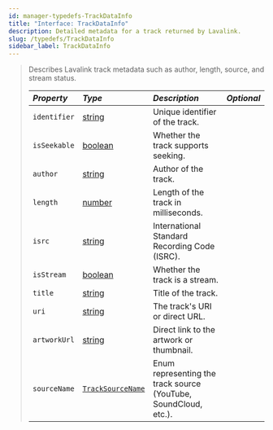 ```yaml
---
id: manager-typedefs-TrackDataInfo
title: "Interface: TrackDataInfo"
description: Detailed metadata for a track returned by Lavalink.
slug: /typedefs/TrackDataInfo
sidebar_label: TrackDataInfo
---
```


> Describes Lavalink track metadata such as author, length, source, and stream status.
> 
> | <i className="fa-solid fa-hashtag"/> Property | <i className="fa-solid fa-font"/> Type                                                           | <i className="fa-solid fa-list"/> Description                   | <i className="fa-solid fa-flask"/> Optional |
> |:---------------------------------------------|:--------------------------------------------------------------------------------------------------|:--------------------------------------------------------------- |:-------------------------------------------:|
> | `identifier`                                 | [string](https://developer.mozilla.org/en-US/docs/Web/JavaScript/Reference/Global_Objects/String) | Unique identifier of the track.                                 | <i className="fa-solid fa-xmark"/>          |
> | `isSeekable`                                 | [boolean](https://developer.mozilla.org/en-US/docs/Web/JavaScript/Reference/Global_Objects/Boolean) | Whether the track supports seeking.                           | <i className="fa-solid fa-xmark"/>          |
> | `author`                                     | [string](https://developer.mozilla.org/en-US/docs/Web/JavaScript/Reference/Global_Objects/String) | Author of the track.                                            | <i className="fa-solid fa-xmark"/>          |
> | `length`                                     | [number](https://developer.mozilla.org/en-US/docs/Web/JavaScript/Reference/Global_Objects/Number) | Length of the track in milliseconds.                            | <i className="fa-solid fa-xmark"/>          |
> | `isrc`                                       | [string](https://developer.mozilla.org/en-US/docs/Web/JavaScript/Reference/Global_Objects/String) | International Standard Recording Code (ISRC).                   | <i className="fa-solid fa-check"/>          |
> | `isStream`                                   | [boolean](https://developer.mozilla.org/en-US/docs/Web/JavaScript/Reference/Global_Objects/Boolean) | Whether the track is a stream.                                | <i className="fa-solid fa-xmark"/>          |
> | `title`                                      | [string](https://developer.mozilla.org/en-US/docs/Web/JavaScript/Reference/Global_Objects/String) | Title of the track.                                             | <i className="fa-solid fa-xmark"/>          |
> | `uri`                                        | [string](https://developer.mozilla.org/en-US/docs/Web/JavaScript/Reference/Global_Objects/String) | The track's URI or direct URL.                                  | <i className="fa-solid fa-check"/>          |
> | `artworkUrl`                                 | [string](https://developer.mozilla.org/en-US/docs/Web/JavaScript/Reference/Global_Objects/String) | Direct link to the artwork or thumbnail.                        | <i className="fa-solid fa-check"/>          |
> | `sourceName`                                 | [`TrackSourceName`](./TrackSourceName.mdx)                                                        | Enum representing the track source (YouTube, SoundCloud, etc.). | <i className="fa-solid fa-check"/>          |
